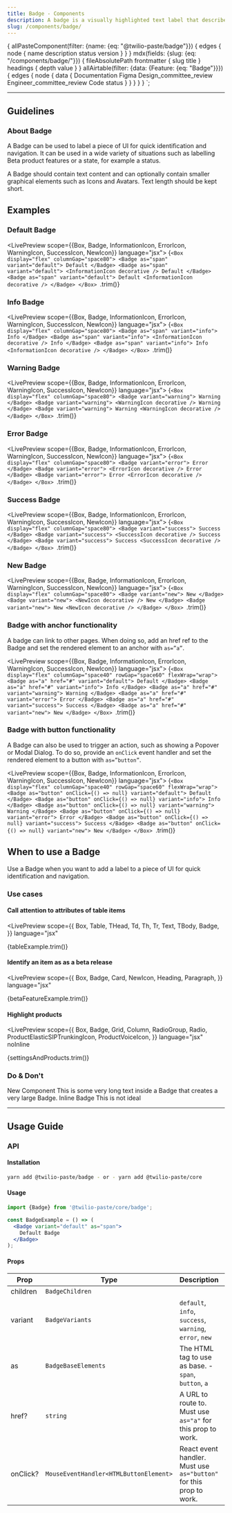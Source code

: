 ```yaml
---
title: Badge - Components
description: A badge is a visually highlighted text label that describes an attribute of an object.
slug: /components/badge/
---
```







  {
    allPasteComponent(filter: {name: {eq: "@twilio-paste/badge"}}) {
      edges {
        node {
          name
          description
          status
          version
        }
      }
    }
    mdx(fields: {slug: {eq: "/components/badge/"}}) {
      fileAbsolutePath
      frontmatter {
        slug
        title
      }
      headings {
        depth
        value
      }
    }
    allAirtable(filter: {data: {Feature: {eq: "Badge"}}}) {
      edges {
        node {
          data {
            Documentation
            Figma
            Design_committee_review
            Engineer_committee_review
            Code
            status
          }
        }
      }
    }
  }
`;

<NormalizeComponentHeader
  categoryRoute={SidebarCategoryRoutes.COMPONENTS}
  githubUrl="https://github.com/twilio-labs/paste/tree/main/packages/paste-core/components/badge"
  storybookUrl="/?path=/story/components-badge--all-badges"
  data={props.data}
/>

---

<contentwrapper>

<PageAside data={props.data.mdx} />

<content>

## Guidelines

### About Badge

A Badge can be used to label a piece of UI for quick identification and navigation. It can be used in a wide variety of situations such as labelling Beta product features or a state, for example a status.

A Badge should contain text content and can optionally contain smaller graphical elements such as Icons and Avatars. Text length should be kept short.

## Examples

### Default Badge

<LivePreview scope={{Box, Badge, InformationIcon, ErrorIcon, WarningIcon, SuccessIcon, NewIcon}} language="jsx">
  {`<Box display="flex" columnGap="space80">
  <Badge as="span" variant="default">
    Default
  </Badge>
  <Badge as="span" variant="default">
    <InformationIcon decorative />
    Default
  </Badge>
  <Badge as="span" variant="default">
    Default
    <InformationIcon decorative />
  </Badge>
</Box>
`.trim()}
</LivePreview>

### Info Badge

<LivePreview scope={{Box, Badge, InformationIcon, ErrorIcon, WarningIcon, SuccessIcon, NewIcon}} language="jsx">
  {`<Box display="flex" columnGap="space80">
  <Badge as="span" variant="info">
    Info
  </Badge>
  <Badge as="span" variant="info">
    <InformationIcon decorative />
    Info
  </Badge>
  <Badge as="span" variant="info">
    Info
    <InformationIcon decorative />
  </Badge>
</Box>
`.trim()}
</LivePreview>

### Warning Badge

<LivePreview scope={{Box, Badge, InformationIcon, ErrorIcon, WarningIcon, SuccessIcon, NewIcon}} language="jsx">
  {`<Box display="flex" columnGap="space80">
  <Badge variant="warning">
    Warning
  </Badge>
  <Badge variant="warning">
    <WarningIcon decorative />
    Warning
  </Badge>
  <Badge variant="warning">
    Warning
    <WarningIcon decorative />
  </Badge>
</Box>
`.trim()}
</LivePreview>

### Error Badge

<LivePreview scope={{Box, Badge, InformationIcon, ErrorIcon, WarningIcon, SuccessIcon, NewIcon}} language="jsx">
  {`<Box display="flex" columnGap="space80">
  <Badge variant="error">
    Error
  </Badge>
  <Badge variant="error">
    <ErrorIcon decorative />
    Error
  </Badge>
  <Badge variant="error">
    Error
    <ErrorIcon decorative />
  </Badge>
</Box>
`.trim()}
</LivePreview>

### Success Badge

<LivePreview scope={{Box, Badge, InformationIcon, ErrorIcon, WarningIcon, SuccessIcon, NewIcon}} language="jsx">
  {`<Box display="flex" columnGap="space80">
  <Badge variant="success">
    Success
  </Badge>
  <Badge variant="success">
    <SuccessIcon decorative />
    Success
  </Badge>
  <Badge variant="success">
    Success
    <SuccessIcon decorative />
  </Badge>
</Box>
`.trim()}
</LivePreview>

### New Badge

<LivePreview scope={{Box, Badge, InformationIcon, ErrorIcon, WarningIcon, SuccessIcon, NewIcon}} language="jsx">
  {`<Box display="flex" columnGap="space80">
  <Badge variant="new">
    New
  </Badge>
  <Badge variant="new">
    <NewIcon decorative />
    New
  </Badge>
  <Badge variant="new">
    New
    <NewIcon decorative />
  </Badge>
</Box>
`.trim()}
</LivePreview>

### Badge with anchor functionality

A badge can link to other pages. When doing so, add an href ref to the Badge and set the rendered element to an anchor with `as=”a”`.

<LivePreview scope={{Box, Badge, InformationIcon, ErrorIcon, WarningIcon, SuccessIcon, NewIcon}} language="jsx">
  {`<Box display="flex" columnGap="space40" rowGap="space60" flexWrap="wrap">
  <Badge as="a" href="#" variant="default">
    Default
  </Badge>
  <Badge as="a" href="#" variant="info">
    Info
  </Badge>
  <Badge as="a" href="#" variant="warning">
    Warning
  </Badge>
  <Badge as="a" href="#" variant="error">
    Error
  </Badge>
  <Badge as="a" href="#" variant="success">
    Success
  </Badge>
  <Badge as="a" href="#" variant="new">
    New
  </Badge>
</Box>
`.trim()}
</LivePreview>

### Badge with button functionality

A Badge can also be used to trigger an action, such as showing a Popover or Modal Dialog. To do so, provide an `onClick` event handler and set the rendered element to a button with `as=”button”`.

<LivePreview scope={{Box, Badge, InformationIcon, ErrorIcon, WarningIcon, SuccessIcon, NewIcon}} language="jsx">
  {`<Box display="flex" columnGap="space40" rowGap="space60" flexWrap="wrap">
  <Badge as="button" onClick={() => null} variant="default">
    Default
  </Badge>
  <Badge as="button" onClick={() => null} variant="info">
    Info
  </Badge>
  <Badge as="button" onClick={() => null} variant="warning">
    Warning
  </Badge>
  <Badge as="button" onClick={() => null} variant="error">
    Error
  </Badge>
  <Badge as="button" onClick={() => null} variant="success">
    Success
  </Badge>
  <Badge as="button" onClick={() => null} variant="new">
    New
  </Badge>
</Box>
`.trim()}
</LivePreview>

## When to use a Badge

Use a Badge when you want to add a label to a piece of UI for quick identification and navigation.

### Use cases

#### Call attention to attributes of table items

<LivePreview
  scope={{
    Box,
    Table,
    THead,
    Td,
    Th,
    Tr,
    Text,
    TBody,
    Badge,
  }}
  language="jsx"
>
  {tableExample.trim()}
</LivePreview>

#### Identify an item as as a beta release

<LivePreview
  scope={{
    Box,
    Badge,
    Card,
    NewIcon,
    Heading,
    Paragraph,
  }}
  language="jsx"
>
  {betaFeatureExample.trim()}
</LivePreview>

#### Highlight products

<LivePreview
  scope={{
    Box,
    Badge,
    Grid,
    Column,
    RadioGroup,
    Radio,
    ProductElasticSIPTrunkingIcon,
    ProductVoiceIcon,
  }}
  language="jsx"
  noInline
>
  {settingsAndProducts.trim()}
</LivePreview>

### Do & Don't

<DoDont>
  <Do title="Do" body="Use 1-3 words as Badge text.">
    <Box alignItems="center" display="flex" justifyContent="space-around" height="100%" paddingX="space60">
      <Badge variant="new" as="span">
        <NewIcon title="New Badge component" size="sizeIcon10" />
        New Component
      </Badge>
    </Box>
  </Do>
  <Dont title="Don't" body="Don't use lengthy copy inside a Badge.">
    <Box alignItems="center" display="flex" justifyContent="space-around" height="100%" paddingX="space60">
      <Badge variant="error" as="span">
        This is some very long text inside a Badge that creates a very large Badge.
      </Badge>
    </Box>
  </Dont>
</DoDont>

<DoDont>
  <Do title="Do" body="Set the Badge children to be inline.">
    <Box alignItems="center" display="flex" justifyContent="space-around" height="100%" paddingX="space60">
      <Badge variant="new" as="span">
        Inline Badge
      </Badge>
    </Box>
  </Do>
  <Dont title="Don't" body="Don't use multiline Badge text.">
    <Box alignItems="center" display="flex" justifyContent="space-around" height="100%" paddingX="space60">
      <Badge variant="new" as="span">
        This
        <Box as="br" /> is <Box as="br" />
        not ideal
      </Badge>
    </Box>
  </Dont>
</DoDont>

---

## Usage Guide

### API

#### Installation

```bash
yarn add @twilio-paste/badge - or - yarn add @twilio-paste/core
```

#### Usage

```jsx
import {Badge} from '@twilio-paste/core/badge';

const BadgeExample = () => (
  <Badge variant="default" as="span">
    Default Badge
  </Badge>
);
```

#### Props

| Prop     | Type                                   | Description                                                        | Default     |
| -------- | -------------------------------------- | ------------------------------------------------------------------ | ----------- |
| children | `BadgeChildren`                        |                                                                    | `null`      |
| variant  | `BadgeVariants`                        | `default`, `info`, `success`, `warning`, `error`, `new`            | `null`      |
| as       | `BadgeBaseElements`                    | The HTML tag to use as base. -`span`, `button`, `a`                | `null`      |
| href?    | `string`                               | A URL to route to. Must use `as="a"` for this prop to work.        | `undefined` |
| onClick? | `MouseEventHandler<HTMLButtonElement>` | React event handler. Must use `as="button"` for this prop to work. | `undefined` |

<ChangelogRevealer>
  <Changelog />
</ChangelogRevealer>

</content>

</contentwrapper>
